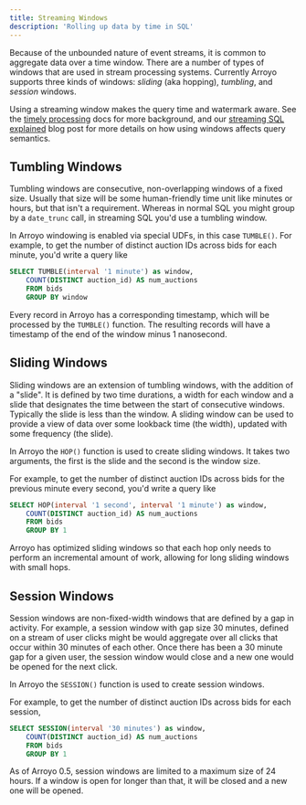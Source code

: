 ```yaml
---
title: Streaming Windows
description: 'Rolling up data by time in SQL'
---
```


Because of the unbounded nature of event streams, it is common to aggregate data
over a time window. There are a number of types of windows that are used in
stream processing systems. Currently Arroyo supports three kinds of windows:
_sliding_ (aka hopping), _tumbling_, and _session_ windows.

Using a streaming window makes the query time and watermark aware. See the
[timely processing](/concepts#timely-processing) docs for more background,
and our [streaming SQL explained](https://www.arroyo.dev/blog/streaming-sql-explained)
blog post for more details on how using windows affects query semantics.

## Tumbling Windows

Tumbling windows are consecutive, non-overlapping windows of a fixed size.
Usually that size will be some human-friendly time unit like minutes or hours,
but that isn't a requirement. Whereas in normal SQL you might group by a `date_trunc` call,
in streaming SQL you'd use a tumbling window.

In Arroyo windowing is enabled via special UDFs, in this case `TUMBLE()`.
For example, to get the number of distinct auction IDs across bids for each minute,
you'd write a query like

```sql
SELECT TUMBLE(interval '1 minute') as window,
    COUNT(DISTINCT auction_id) AS num_auctions
    FROM bids
    GROUP BY window
```

Every record in Arroyo has a corresponding timestamp,
which will be processed by the `TUMBLE()` function.
The resulting records will have a timestamp of
the end of the window minus 1 nanosecond.


## Sliding Windows
Sliding windows are an extension of tumbling windows, with the addition of a
"slide". It is defined by two time durations, a width for each window and a
slide that designates the time between the start of consecutive windows.
Typically the slide is less than the window. A sliding window can be used to
provide a view of data over some lookback time (the width), updated with some
frequency (the slide).

In Arroyo the `HOP()` function is used to create sliding windows.
It takes two arguments, the first is the slide and the second is the window size.

For example, to get the number of distinct auction IDs across bids for the previous minute every second,
you'd write a query like

```sql
SELECT HOP(interval '1 second', interval '1 minute') as window,
    COUNT(DISTINCT auction_id) AS num_auctions
    FROM bids
    GROUP BY 1
```

Arroyo has optimized sliding windows so that each hop only needs to perform an incremental amount of work,
allowing for long sliding windows with small hops.

## Session Windows

Session windows are non-fixed-width windows that are defined by a gap in
activity. For example, a session window with gap size 30 minutes, defined on a
stream of user clicks might be would aggregate over all clicks that occur within
30 minutes of each other. Once there has been a 30 minute gap for a given user,
the session window would close and a new one would be opened for the next
click.

In Arroyo the `SESSION()` function is used to create session windows.

For example, to get the number of distinct auction IDs across bids for each session,

```sql
SELECT SESSION(interval '30 minutes') as window,
    COUNT(DISTINCT auction_id) AS num_auctions
    FROM bids
    GROUP BY 1
```

As of Arroyo 0.5, session windows are limited to a maximum size of 24 hours. If a
window is open for longer than that, it will be closed and a new one will be
opened.
